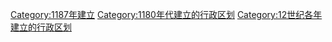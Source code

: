 {{Cat topic in year| topic=建立的行政区划|year=1187}}
[[Category:1187年建立|Category:1187年建立]]
[[Category:1180年代建立的行政区划|Category:1180年代建立的行政区划]]
[[Category:12世纪各年建立的行政区划|Category:12世纪各年建立的行政区划]]